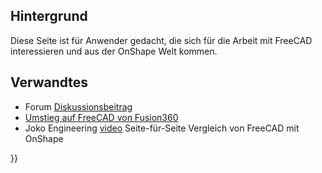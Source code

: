 <languages/>
{{TOCright}}

<span id="Background"></span>
== Hintergrund ==

Diese Seite ist für Anwender gedacht, die sich für die Arbeit mit FreeCAD interessieren und aus der OnShape Welt kommen.

<span id="Related"></span>
==Verwandtes==

* Forum [https://forum.freecadweb.org/viewtopic.php?f=8&t=50973&p=437872#p437863 Diskussionsbeitrag] 
* [[Migrating_to_FreeCAD_from_Fusion360/de|Umstieg auf FreeCAD von Fusion360]]
* Joko Engineering [https://youtu.be/oH8GOR8Jx88 video] Seite-für-Seite Vergleich von FreeCAD mit OnShape


{{Userdocnavi{{#translation:}}}}